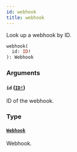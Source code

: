 ```yaml
---
id: webhook
title: webhook
---
```


Look up a webhook by ID.

```graphql
webhook(
  id: ID!
): Webhook

```

### Arguments

#### `id` ([`ID!`](/developer/api-reference/scalars/id))

ID of the webhook.

### Type

#### [`Webhook`](/developer/api-reference/objects/webhook)

Webhook.
